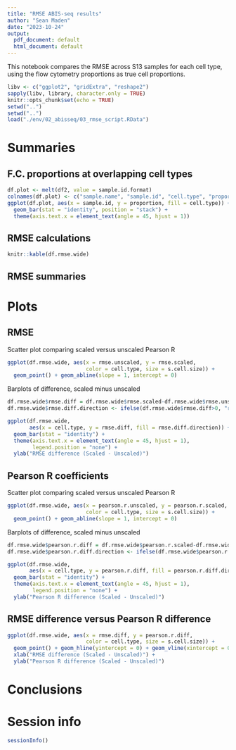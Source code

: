 ```yaml
---
title: "RMSE ABIS-seq results"
author: "Sean Maden"
date: "2023-10-24"
output:
  pdf_document: default
  html_document: default
---
```


This notebook compares the RMSE across S13 samples for each cell type, using the
flow cytometry proportions as true cell proportions.

```r
libv <- c("ggplot2", "gridExtra", "reshape2")
sapply(libv, library, character.only = TRUE)
knitr::opts_chunk$set(echo = TRUE)
setwd("..")
setwd("..")
load("./env/02_abisseq/03_rmse_script.RData")
```

# Summaries

## F.C. proportions at overlapping cell types

```r
df.plot <- melt(df2, value = sample.id.format)
colnames(df.plot) <- c("sample.name", "sample.id", "cell.type", "proportion")
ggplot(df.plot, aes(x = sample.id, y = proportion, fill = cell.type)) + 
  geom_bar(stat = "identity", position = "stack") +
  theme(axis.text.x = element_text(angle = 45, hjust = 1))
```

## RMSE calculations

```r
knitr::kable(df.rmse.wide)
```

## RMSE summaries

# Plots

## RMSE

Scatter plot comparing scaled versus unscaled Pearson R

```r
ggplot(df.rmse.wide, aes(x = rmse.unscaled, y = rmse.scaled,
                         color = cell.type, size = s.cell.size)) + 
  geom_point() + geom_abline(slope = 1, intercept = 0)
```

Barplots of difference, scaled minus unscaled

```r
df.rmse.wide$rmse.diff = df.rmse.wide$rmse.scaled-df.rmse.wide$rmse.unscaled
df.rmse.wide$rmse.diff.direction <- ifelse(df.rmse.wide$rmse.diff>0, "red", "blue")

ggplot(df.rmse.wide, 
       aes(x = cell.type, y = rmse.diff, fill = rmse.diff.direction)) + 
  geom_bar(stat = "identity") + 
  theme(axis.text.x = element_text(angle = 45, hjust = 1),
        legend.position = "none") +
  ylab("RMSE difference (Scaled - Unscaled)")
```

## Pearson R coefficients

Scatter plot comparing scaled versus unscaled Pearson R

```r
ggplot(df.rmse.wide, aes(x = pearson.r.unscaled, y = pearson.r.scaled,
                         color = cell.type, size = s.cell.size)) + 
  geom_point() + geom_abline(slope = 1, intercept = 0)
```

Barplots of difference, scaled minus unscaled

```r
df.rmse.wide$pearson.r.diff = df.rmse.wide$pearson.r.scaled-df.rmse.wide$pearson.r.unscaled
df.rmse.wide$pearson.r.diff.direction <- ifelse(df.rmse.wide$pearson.r.diff>0, "red", "blue")

ggplot(df.rmse.wide, 
       aes(x = cell.type, y = pearson.r.diff, fill = pearson.r.diff.direction)) + 
  geom_bar(stat = "identity") + 
  theme(axis.text.x = element_text(angle = 45, hjust = 1),
        legend.position = "none") +
  ylab("Pearson R difference (Scaled - Unscaled)")
```

## RMSE difference versus Pearson R difference

```r
ggplot(df.rmse.wide, aes(x = rmse.diff, y = pearson.r.diff,
                         color = cell.type, size = s.cell.size)) + 
  geom_point() + geom_hline(yintercept = 0) + geom_vline(xintercept = 0) +
  xlab("RMSE difference (Scaled - Unscaled)") +
  ylab("Pearson R difference (Scaled - Unscaled)")
```

# Conclusions

# Session info

```r
sessionInfo()
```
